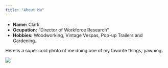 ```yaml
---
title: "About Me"
---
```


- __Name:__ Clark
- __Ocupation:__ "Director of Workforce Research"
- __Hobbies:__ Woodworking, Vintage Vespas, Pop-up Trailers and Gardening. 

Here is a super cool photo of me doing one of my favorite things, yawning. 

![](Ruttingerheadshot.jpg)